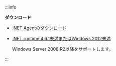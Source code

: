 :::info

**ダウンロード**

- [.NET Agentのダウンロード](https://repo.whatap.io/windows/whatap_dotnet.exe)

- [.NET runtime 4.6.1未満またはWindows 2012未満](https://repo.whatap.io/windows/whatap_dotnet_450.exe)

  Windows Server 2008 R2以降をサポートします。

:::
